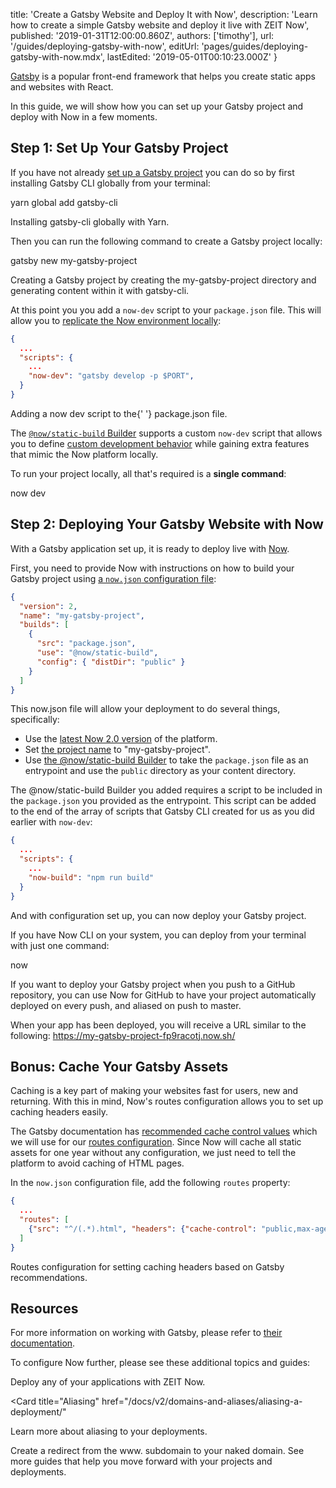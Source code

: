 
  title: 'Create a Gatsby Website and Deploy It with Now',
  description:
    'Learn how to create a simple Gatsby website and deploy it live with ZEIT Now',
  published: '2019-01-31T12:00:00.860Z',
  authors: ['timothy'],
  url: '/guides/deploying-gatsby-with-now',
  editUrl: 'pages/guides/deploying-gatsby-with-now.mdx',
  lastEdited: '2019-05-01T00:10:23.000Z'
}

[Gatsby](https://www.gatsbyjs.org) is a popular front-end framework that helps you create static apps and websites with React.

In this guide, we will show how you can set up your Gatsby project and deploy with Now in a few moments.

## Step 1: Set Up Your Gatsby Project

If you have not already [set up a Gatsby project](https://www.gatsbyjs.org/docs/quick-start) you can do so by first installing Gatsby CLI globally from your terminal:

<TerminalInput>yarn global add gatsby-cli</TerminalInput>
<Caption>Installing <GenericLink href="https://www.gatsbyjs.org/docs/gatsby-cli/">gatsby-cli</GenericLink> globally with <GenericLink href="https://yarnpkg.com">Yarn</GenericLink>.</Caption>

Then you can run the following command to create a Gatsby project locally:

<TerminalInput>gatsby new my-gatsby-project</TerminalInput>
<Caption>Creating a Gatsby project by creating the <InlineCode>my-gatsby-project</InlineCode> directory and generating content within it with gatsby-cli.</Caption>

At this point you you add a `now-dev` script to your `package.json` file. This will allow you to [replicate the Now environment locally](/docs/v2/development/basics/):

```json
{
  ...
  "scripts": {
    ...
    "now-dev": "gatsby develop -p $PORT",
  }
}
```

<Caption>
  Adding a <InlineCode>now dev</InlineCode> script to the{' '}
  <InlineCode>package.json</InlineCode> file.
</Caption>

The [`@now/static-build` Builder](/docs/v2/deployments/official-builders/static-build-now-static-build/#local-development) supports a custom `now-dev` script that allows you to define [custom development behavior](/docs/v2/development/basics/#custom-development-environment) while gaining extra features that mimic the Now platform locally.

To run your project locally, all that's required is a **single command**:

<TerminalInput>now dev</TerminalInput>

## Step 2: Deploying Your Gatsby Website with Now

With a Gatsby application set up, it is ready to deploy live with [Now](/docs/v2).

First, you need to provide Now with instructions on how to build your Gatsby project using [a `now.json` configuration file](/docs/v2/deployments/configuration):

```json
{
  "version": 2,
  "name": "my-gatsby-project",
  "builds": [
    {
      "src": "package.json",
      "use": "@now/static-build",
      "config": { "distDir": "public" }
    }
  ]
}
```

This now.json file will allow your deployment to do several things, specifically:

- Use the [latest Now 2.0 version](/docs/v2/platform/overview/#versioning) of the platform.
- Set [the project name](/docs/v2/deployments/configuration#name) to "my-gatsby-project".
- Use [the @now/static-build Builder](/docs/v2/deployments/official-builders/static-build-now-static-build) to take the `package.json` file as an entrypoint and use the `public` directory as your content directory.

The @now/static-build Builder you added requires a script to be included in the `package.json` you provided as the entrypoint. This script can be added to the end of the array of scripts that Gatsby CLI created for us as you did earlier with `now-dev`:

```json
{
  ...
  "scripts": {
    ...
    "now-build": "npm run build"
  }
}
```

And with configuration set up, you can now deploy your Gatsby project.

If you have Now CLI on your system, you can deploy from your terminal with just one command:

<TerminalInput>now</TerminalInput>

If you want to deploy your Gatsby project when you push to a GitHub repository, you can use Now for GitHub to have your project automatically deployed on every push, and aliased on push to master.

When your app has been deployed, you will receive a URL similar to the following: <https://my-gatsby-project-fp9racotj.now.sh/>

## Bonus: Cache Your Gatsby Assets

Caching is a key part of making your websites fast for users, new and returning. With this in mind, Now's routes configuration allows you to set up caching headers easily.

The Gatsby documentation has [recommended cache control values](https://www.gatsbyjs.org/docs/caching/#caching) which we will use for our [routes configuration](/docs/v2/deployments/configuration/#routes). Since Now will cache all static assets for one year without any configuration, we just need to tell the platform to avoid caching of HTML pages.

In the `now.json` configuration file, add the following `routes` property:

```json
{
  ...
  "routes": [
    {"src": "^/(.*).html", "headers": {"cache-control": "public,max-age=0,must-revalidate"}, "dest": "$1.html" }
  ]
}
```

<Caption>
  Routes configuration for setting caching headers based on Gatsby
  recommendations.
</Caption>

## Resources

For more information on working with Gatsby, please refer to [their documentation](https://www.gatsbyjs.org/docs/).

To configure Now further, please see these additional topics and guides:

<Card title="Deploying Basics" href="/docs/v2/deployments/basics">
  Deploy any of your applications with ZEIT Now.
</Card>

<Card
  title="Aliasing"
  href="/docs/v2/domains-and-aliases/aliasing-a-deployment/"
>
  Learn more about aliasing to your deployments.
</Card>

<Card title="www. Redirect" href="/guides/redirect-from-www">
  Create a redirect from the www. subdomain to your naked domain.
</Card>

<Card title="More Guides" href="/guides">
  See more guides that help you move forward with your projects and deployments.
</Card>

